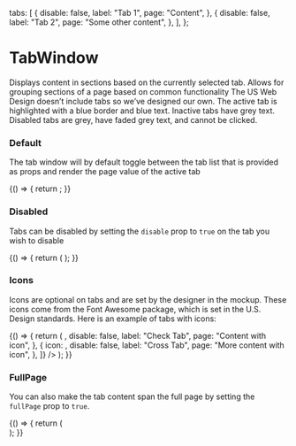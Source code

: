 
  tabs: [
    {
      disable: false,
      label: "Tab 1",
      page: "Content",
    },
    {
      disable: false,
      label: "Tab 2",
      page: "Some other content",
    },
  ],
};

<Meta title="Commons/Components/TabWindow" component={TabWindow} />

# TabWindow

Displays content in sections based on the currently selected tab. Allows for grouping sections of a page based on common functionality
The US Web Design doesn’t include tabs so we’ve designed our own.
The active tab is highlighted with a blue border and blue text.
Inactive tabs have grey text. Disabled tabs are grey, have faded grey text,
and cannot be clicked.

### Default

The tab window will by default toggle between the tab list that is provided as props and render the page value of the active tab

<Preview>
  <Story name="Default">
    {() => {
      return <TabWindow tabs={defaultProps.tabs} />;
    }}
  </Story>
</Preview>

### Disabled

Tabs can be disabled by setting the `disable` prop to `true` on the tab you wish to disable

<Preview>
  <Story name="Disabled">
    {() => {
      return (
        <TabWindow
          tabs={[
            {
              disable: false,
              label: "Enabled Tab",
              page: "Accessible content",
            },
            {
              disable: true,
              label: "Disabled Tab",
              page: "Inaccessible content",
            },
          ]}
        />
      );
    }}
  </Story>
</Preview>

### Icons

Icons are optional on tabs and are set by the designer in the mockup.
These icons come from the Font Awesome package, which is set in the
U.S. Design standards. Here is an example of tabs with icons:

<Preview>
  <Story name="With Icons">
    {() => {
      return (
        <TabWindow
          tabs={[
            {
              icon: <CheckIcon />,
              disable: false,
              label: "Check Tab",
              page: "Content with icon",
            },
            {
              icon: <CrossIcon />,
              disable: false,
              label: "Cross Tab",
              page: "More content with icon",
            },
          ]}
        />
      );
    }}
  </Story>
</Preview>

### FullPage

You can also make the tab content span the full page by setting the `fullPage` prop to `true`.

<Preview>
  <Story name="FullPage">
    {() => {
      return (
        <div
          style={{
            maxWidth: "800px",
          }}
        >
          <TabWindow
            fullPage
            tabs={[
              {
                disable: false,
                label: "Full Page Tab 1",
                page:
                  "Lorem ipsum dolor sit amet, consectetur adipiscing elit, sed do eiusmod tempor incididunt ut labore et dolore magna aliqua. Ut enim ad minim veniam, quis nostrud exercitation ullamco laboris nisi ut aliquip ex ea commodo consequat. Duis aute irure dolor in reprehenderit in voluptate velit esse cillum dolore eu fugiat nulla pariatur. Excepteur sint occaecat cupidatat non proident, sunt in culpa qui officia deserunt mollit anim id est laborum.",
              },
              {
                disable: false,
                label: "Full Page Tab 2",
                page: "More spanned content",
              },
            ]}
          />
        </div>
      );
    }}
  </Story>
</Preview>

<Props of={TabWindow} />
